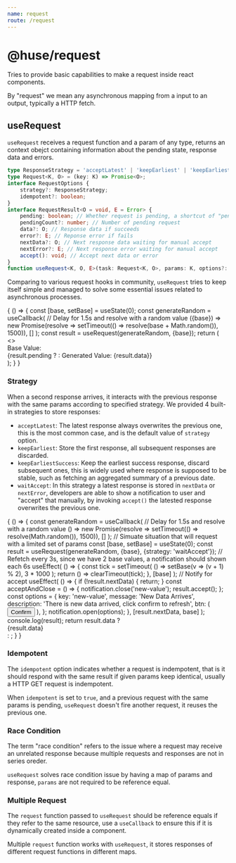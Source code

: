 ```yaml
---
name: request
route: /request
---
```



# @huse/request

Tries to provide basic capabilities to make a request inside react components.

By "request" we mean any asynchronous mapping from a input to an output, typically a HTTP fetch.

## useRequest

`useRequest` receives a request function and a param of any type, returns an context obejct containing information about the pending state, response data and errors.

```typescript
type ResponseStrategy = 'acceptLatest' | 'keepEarliest' | 'keepEarliestSuccess' | 'waitAccept';
type Request<K, O> = (key: K) => Promise<O>;
interface RequestOptions {
    strategy?: ResponseStrategy;
    idempotent?: boolean;
}
interface RequestResult<O = void, E = Error> {
    pending: boolean; // Whether request is pending, a shortcut of "pendingCount > 0"
    pendingCount?: number; // Number of pending request
    data?: O; // Response data if succeeds
    error?: E; // Reponse error if fails
    nextData?: O; // Next response data waiting for manual accept
    nextError?: E; // Next response error waiting for manual accept
    accept(): void; // Accept next data or error
}
function useRequest<K, O, E>(task: Request<K, O>, params: K, options?: RequestOptions): RequestResult<O, E>;
```

Comparing to various request hooks in community, `useRequest` tries to keep itself simple and managed to solve some essential issues related to asynchronous processes.

<Playground>
    {
        () => {
            const [base, setBase] = useState(0);
            const generateRandom = useCallback(
                // Delay for 1.5s and resolve with a random value
                ({base}) => new Promise(resolve => setTimeout(() => resolve(base + Math.random()), 1500)),
                []
            );
            const result = useRequest(generateRandom, {base});
            return (
                <>
                    <div>
                        Base Value: <Slider value={base} min={0} max={9} onChange={setBase} />
                    </div>
                    <div>
                        {result.pending ? <Spin /> : <span>Generated Value: {result.data}</span>}
                    </div>
                </>
            );
        }
    }
</Playground>

### Strategy

When a second response arrives, it interacts with the previous response with the same params according to specified strategy.
We provided 4 built-in strategies to store responses:

- `acceptLatest`: The latest response always overwrites the previous one, this is the most common case, and is the default value of `strategy` option.
- `keepEarliest`: Store the first response, all subsequent responses are discarded.
- `keepEarliestSuccess`: Keep the earliest success response, discard subsequent ones, this is widely used where response is supposed to be stable, such as fetching an aggregated summary of a previous date.
- `waitAccept`: In this strategy a latest response is stored in `nextData` or `nextError`, developers are able to show a notification to user and "accept" that manually, by invoking `accept()` the latested response overwrites the previous one.

<Playground>
    {
        () => {
            const generateRandom = useCallback(
                // Delay for 1.5s and resolve with a random value
                () => new Promise(resolve => setTimeout(() => resolve(Math.random()), 1500)),
                []
            );
            // Simuate situation that will request with a limited set of params
            const [base, setBase] = useState(0);
            const result = useRequest(generateRandom, {base}, {strategy: 'waitAccept'});
            // Refetch every 3s, since we have 2 base values, a notification should shown each 6s
            useEffect(
                () => {
                    const tick = setTimeout(
                        () => setBase(v => (v + 1) % 2),
                        3 * 1000
                    );
                    return () => clearTimeout(tick);
                },
                [base]
            );
            // Notify for accept
            useEffect(
                () => {
                    if (!result.nextData) {
                        return;
                    }
                    const acceptAndClose = () => {
                        notification.close('new-value');
                        result.accept();
                    };
                    const options = {
                        key: 'new-value',
                        message: 'New Data Arrives',
                        description: 'There is new data arrived, click confirm to refresh',
                        btn: (
                            <Button type="primary" size="small" onClick={acceptAndClose}>
                                Confirm
                            </Button>
                        ),
                    };
                    notification.open(options);
                },
                [result.nextData, base]
            );
            console.log(result);
            return result.data ? <div>{result.data}</div> : <Spin />;
        }
    }
</Playground>

### Idempotent

The `idempotent` option indicates whether a request is indempotent, that is it should respond with the same result if given params keep identical, usually a HTTP GET request is indempotent.

When `idempotent` is set to `true`, and a previous request with the same params is pending, `useRequest` doesn't fire another request, it reuses the previous one.

### Race Condition

The term "race condition" refers to the issue where a request may receive an unrelated response because multiple requests and responses are not in series oreder.

`useRequest` solves race condition issue by having a map of params and response, `params` are not required to be reference equal.

### Multiple Request

The `request` function passed to `useRequest` should be reference equals if they refer to the same resource,
use a `useCallback` to ensure this if it is dynamically created inside a component.

Multiple `request` function works with `useRequest`, it stores responses of different request functions in different maps.
